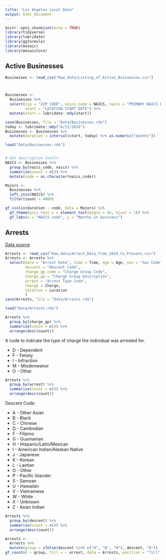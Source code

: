 ```yaml
---
title: "Los Angeles Local Data"
output: html_document
---
```


```r
knitr::opts_chunk$set(echo = TRUE)
library(tidyverse)
library(lubridate)
library(ggformula)
library(mosaic)
library(mosaicCore)
```

## Active Businesses

```r
Businesses <- read_csv("Raw_data/Listing_of_Active_Businesses.csv")



Businesses <- 
  Businesses %>%
  select(zip = "ZIP CODE", naics_code = NAICS, naics = "PRIMARY NAICS DESCRIPTION",
         start = "LOCATION START DATE") %>%
  mutate(start = lubridate::mdy(start))

save(Businesses, file = "Data/Businesses.rda")
today <- lubridate::mdy("6/21/2018")
Businesses <- Businesses %>% 
  mutate(duration = interval(start, today) %>% as.numeric("months"))
```

```r
load("Data/Businesses.rda")


# Get description levels
NAICS <- Businesses %>%
  group_by(naics_code, naics) %>%
  summarize(count = n()) %>%
  mutate(code = as.character(naics_code))

Majors <- 
  Businesses %>%
  left_join(NAICS) %>%
  filter(count > 4000)

gf_violin(duration ~ code, data = Majors) %>%
  gf_theme(axis.text.x = element_text(angle = 45, hjust = 1)) %>%
  gf_labs(x = "NAICS code", y = "Months in business")
```


## Arrests

[Data source](https://data.lacity.org/A-Safe-City/Arrest-Data-from-2010-to-Present/yru6-6re4)

```r
Arrests <- read_csv("Raw_data/Arrest_Data_from_2010_to_Present.csv")
Arrests <- Arrests %>%
  select(date = "Arrest Date", time = Time, age = Age, sex = "Sex Code",
         descent = "Descent Code",
         charge_gp_code = "Charge Group Code",
         charge_gp = "Charge Group Description",
         arrest = "Arrest Type Code",
         charge = Charge,
         location = Location
         )
save(Arrests, file = "Data/Arrests.rda")
```


```r
load("Data/Arrests.rda")
```

```r
Arrests %>%
  group_by(charge_gp) %>%
  summarise(count = n()) %>%
  arrange(desc(count))
```

A code to indicate the type of charge the individual was arrested for. 

- D - Dependent 
- F - Felony 
- I - Infraction 
- M - Misdemeanor 
- O - Other

```r
Arrests %>%
  group_by(arrest) %>%
  summarise(count = n()) %>%
  arrange(desc(count))
```

Descent Code: 

- A - Other Asian 
- B - Black 
- C - Chinese 
- D - Cambodian 
- F - Filipino 
- G - Guamanian 
- H - Hispanic/Latin/Mexican 
- I - American Indian/Alaskan Native 
- J - Japanese 
- K - Korean
- L - Laotian 
- O - Other 
- P - Pacific Islander 
- S - Samoan 
- U - Hawaiian 
- V - Vietnamese 
- W - White 
- X - Unknown 
- Z - Asian Indian

```r
Arrests %>%
  group_by(descent) %>%
  summarise(count = n()) %>%
  arrange(desc(count))
```

```r
Arrests <-
  Arrests %>%
  mutate(group = ifelse(descent %in% c("H", "B", "W"), descent, "O"))
gf_counts( ~ group, fill = ~ arrest, data = Arrests, position = "fill")
```

